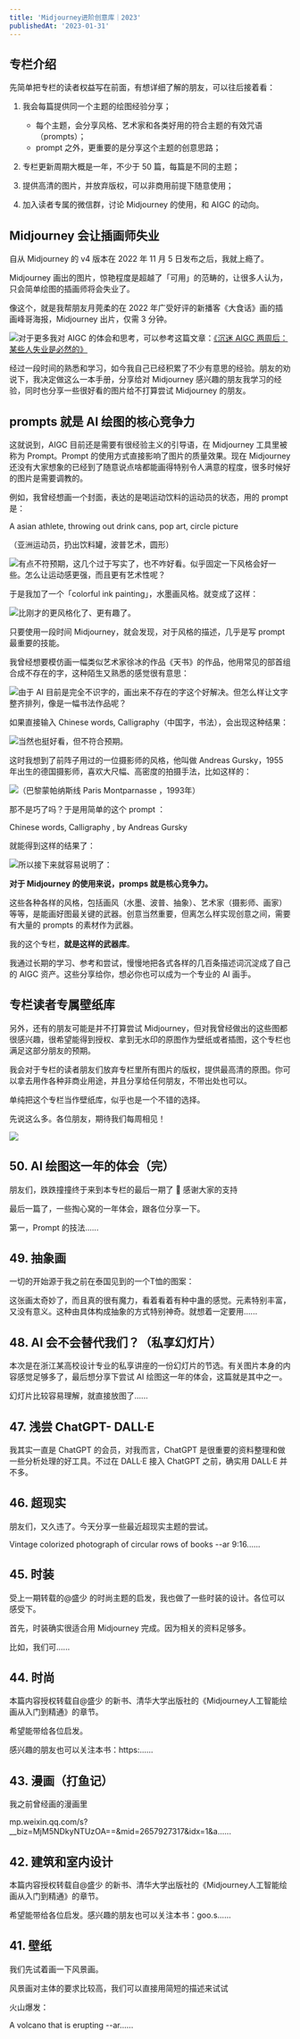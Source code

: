 ```yaml
---
title: 'Midjourney进阶创意库｜2023'
publishedAt: '2023-01-31'
---
```


## 专栏介绍

先简单把专栏的读者权益写在前面，有想详细了解的朋友，可以往后接着看：

1. 我会每篇提供同一个主题的绘图经验分享；


	* 每个主题，会分享风格、艺术家和各类好用的符合主题的有效咒语（prompts）；
	* prompt 之外，更重要的是分享这个主题的创意思路；
2. 专栏更新周期大概是一年，不少于 50 篇，每篇是不同的主题；
3. 提供高清的图片，并放弃版权，可以非商用前提下随意使用；
4. 加入读者专属的微信群，讨论 Midjourney 的使用，和 AIGC 的动向。

Midjourney 会让插画师失业
------------------

自从 Midjourney 的 v4 版本在 2022 年 11 月 5 日发布之后，我就上瘾了。

Midjourney 画出的图片，惊艳程度是超越了「可用」的范畴的，让很多人认为，只会简单绘图的插画师将会失业了。

像这个，就是我帮朋友月莞柔的在 2022 年广受好评的新播客《大食话》画的插画峰哥海报，Midjourney 出片，仅需 3 分钟。

![](https://static.xiaobot.net/file/2023-01-31/14/9a343acdcdb946e3e17bf16594e82067.png)对于更多我对 AIGC 的体会和思考，可以参考这篇文章：[《沉迷 AIGC 两周后：某些人失业是必然的》](https://mp.weixin.qq.com/s/7xpVw0esVbHK40gd_aQZmg)

经过一段时间的熟悉和学习，如今我自己已经积累了不少有意思的经验。朋友的劝说下，我决定做这么一本手册，分享给对 Midjourney 感兴趣的朋友我学习的经验，同时也分享一些很好看的图片给不打算尝试 Midjourney 的朋友。

**prompts 就是 AI 绘图的核心竞争力**
--------------------------

这就说到，AIGC 目前还是需要有很经验主义的引导语，在 Midjourney 工具里被称为 Prompt。Prompt 的使用方式直接影响了图片的质量效果。现在 Midjourney 还没有大家想象的已经到了随意说点啥都能画得特别令人满意的程度，很多时候好的图片是需要调教的。

例如，我曾经想画一个封面，表达的是喝运动饮料的运动员的状态，用的 prompt 是：

A asian athlete, throwing out drink cans, pop art, circle picture

（亚洲运动员，扔出饮料罐，波普艺术，圆形）

![](https://static.xiaobot.net/file/2023-01-31/14/0c6e8b3963aef012d8f2d42b39bba686.png)有点不符预期，这几个过于写实了，也不咋好看。似乎固定一下风格会好一些。怎么让运动感更强，而且更有艺术性呢？

于是我加了一个「colorful ink painting」，水墨画风格。就变成了这样：

![](https://static.xiaobot.net/file/2023-01-31/14/441187ac30601bc4797e57d7562d7c97.png)比刚才的更风格化了、更有趣了。

只要使用一段时间 Midjourney，就会发现，对于风格的描述，几乎是写 prompt 最重要的技能。

我曾经想要模仿画一幅类似艺术家徐冰的作品《天书》的作品，他用常见的部首组合成不存在的字，这种陌生又熟悉的感觉很有意思：

![](https://static.xiaobot.net/file/2023-01-31/14/3d3ee5c7b03515ebb7acdc0abec274df.png)由于 AI 目前是完全不识字的，画出来不存在的字这个好解决。但怎么样让文字整齐排列，像是一幅书法作品呢？

如果直接输入 Chinese words, Calligraphy（中国字，书法），会出现这种结果：

![](https://static.xiaobot.net/file/2023-01-31/14/a41329052d48fb551f5bb4df851160d2.png)当然也挺好看，但不符合预期。

这时我想到了前阵子用过的一位摄影师的风格，他叫做 Andreas Gursky，1955 年出生的德国摄影师，喜欢大尺幅、高密度的拍摄手法，比如这样的：

![](https://static.xiaobot.net/file/2023-01-31/14/72c75456892921546509d62b18acaadd.png)（巴黎蒙帕纳斯线 Paris Montparnasse ，1993年）

那不是巧了吗？于是用简单的这个 prompt ：

Chinese words, Calligraphy , by Andreas Gursky

就能得到这样的结果了：

![](https://static.xiaobot.net/file/2023-01-31/14/50224eea519198018c3c0cb29a0aa352.png)所以接下来就容易说明了：

**对于 Midjourney 的使用来说，promps 就是核心竞争力。**

这些各种各样的风格，包括画风（水墨、波普、抽象）、艺术家（摄影师、画家）等等，是能画好图最关键的武器。创意当然重要，但离怎么样实现创意之间，需要有大量的 prompts 的素材作为武器。

我的这个专栏，**就是这样的武器库**。

我通过长期的学习、参考和尝试，慢慢地把各式各样的几百条描述词沉淀成了自己的 AIGC 资产。这些分享给你，想必你也可以成为一个专业的 AI 画手。

**专栏读者专属壁纸库**
-------------

另外，还有的朋友可能是并不打算尝试 Midjourney，但对我曾经做出的这些图都很感兴趣，很希望能得到授权、拿到无水印的原图作为壁纸或者插图，这个专栏也满足这部分朋友的预期。

我会对于专栏的读者朋友们放弃专栏里所有图片的版权，提供最高清的原图。你可以拿去用作各种非商业用途，并且分享给任何朋友，不带出处也可以。

单纯把这个专栏当作壁纸库，似乎也是一个不错的选择。

先说这么多。各位朋友，期待我们每周相见！

![](https://static.xiaobot.net/file/2023-01-31/14/64f97229992ba160360547ce89278c07.png)

## 50. AI 绘图这一年的体会（完）
朋友们，跌跌撞撞终于来到本专栏的最后一期了 🎉 感谢大家的支持

最后一篇了，一些掏心窝的一年体会，跟各位分享一下。

第一，Prompt 的技法......

## 49. 抽象画
一切的开始源于我之前在泰国见到的一个T恤的图案：

这张画太奇妙了，而且真的很有魔力，看着看着有种中蛊的感觉。元素特别丰富，又没有意义。这种由具体构成抽象的方式特别神奇。就想着一定要用......

## 48. AI 会不会替代我们？（私享幻灯片）
本次是在浙江某高校设计专业的私享讲座的一份幻灯片的节选。有关图片本身的内容感觉足够多了，最后想分享下尝试 AI 绘图这一年的体会，这篇就是其中之一。

幻灯片比较容易理解，就直接放图了......

## 47. 浅尝 ChatGPT- DALL·E
我其实一直是 ChatGPT 的会员，对我而言，ChatGPT 是很重要的资料整理和做一些分析处理的好工具。不过在 DALL·E 接入 ChatGPT 之前，确实用 DALL·E 并不多。

## 46. 超现实
朋友们，又久违了。今天分享一些最近超现实主题的尝试。

Vintage colorized photograph of circular rows of books --ar 9:16......

## 45. 时装
受上一期转载的@盛少 的时尚主题的启发，我也做了一些时装的设计。各位可以感受下。

首先，时装确实很适合用 Midjourney 完成。因为相关的资料足够多。

比如，我们可......

## 44. 时尚
本篇内容授权转载自@盛少 的新书、清华大学出版社的《Midjourney人工智能绘画从入门到精通》的章节。

希望能带给各位启发。

感兴趣的朋友也可以关注本书：https:......

## 43. 漫画（打鱼记）
我之前曾经画的漫画里

mp.weixin.qq.com/s?\_\_biz=MjM5NDkyNTUzOA==&mid=2657927317&idx=1&a......

## 42. 建筑和室内设计
本篇内容授权转载自@盛少 的新书、清华大学出版社的《Midjourney人工智能绘画从入门到精通》的章节。

希望能带给各位启发。感兴趣的朋友也可以关注本书：goo.s......

## 41. 壁纸
我们先试着画一下风景画。

风景画对主体的要求比较高，我们可以直接用简短的描述来试试

火山爆发：

A volcano that is erupting --ar......

